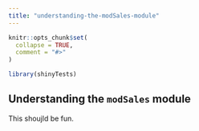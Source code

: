 ```yaml
---
title: "understanding-the-modSales-module"
---
```


```r
knitr::opts_chunk$set(
  collapse = TRUE,
  comment = "#>"
)
```

```r
library(shinyTests)
```

## Understanding the `modSales` module

This shoujld be fun.

